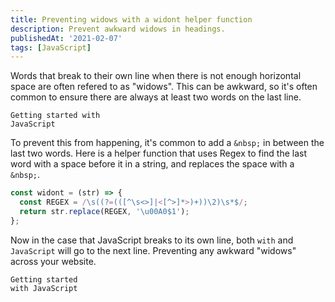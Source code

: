 ```yaml
---
title: Preventing widows with a widont helper function
description: Prevent awkward widows in headings.
publishedAt: '2021-02-07'
tags: [JavaScript]
---
```


Words that break to their own line when there is not enough horizontal space are often refered to as "widows". This can be awkward, so it's often common to ensure there are always at least two words on the last line.

```
Getting started with
JavaScript
```

To prevent this from happening, it's common to add a `&nbsp;` in between the last two words. Here is a helper function that uses Regex to find the last word with a space before it in a string, and replaces the space with a `&nbsp;`.

```js
const widont = (str) => {
  const REGEX = /\s((?=(([^\s<>]|<[^>]*>)+))\2)\s*$/;
  return str.replace(REGEX, '\u00A0$1');
};
```

Now in the case that JavaScript breaks to its own line, both `with` and `JavaScript` will go to the next line. Preventing any awkward "widows" across your website.

```
Getting started
with JavaScript
```
